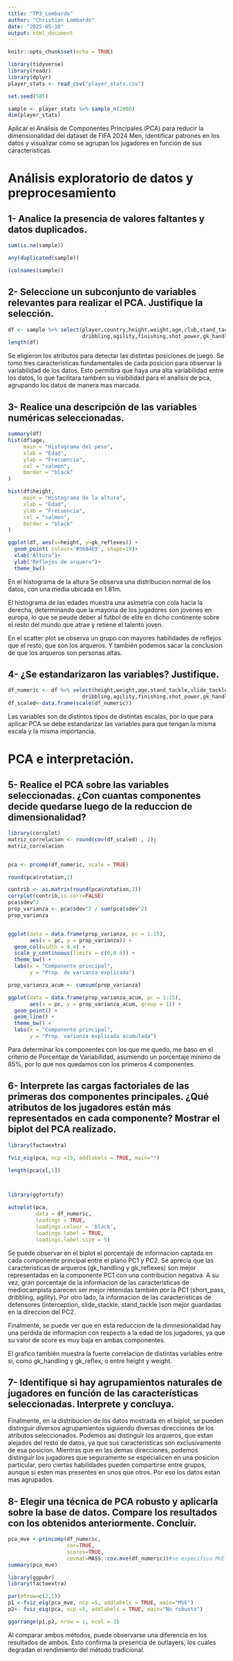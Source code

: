 ```yaml
---
title: "TP3_Lombardo"
author: "Christian Lombardo"
date: "2025-05-10"
output: html_document
---
```


```r
knitr::opts_chunk$set(echo = TRUE)
```


```r
library(tidyverse)
library(readr)
library(dplyr)
player_stats <- read_csv("player_stats.csv")

set.seed(585)

sample <- player_stats %>% sample_n(2000)
dim(player_stats)
```
Aplicar el Análisis de Componentes Principales (PCA) para reducir la dimensionalidad del dataset de FIFA 2024 Men, identificar patrones en los datos y visualizar cómo se agrupan los jugadores en función de sus características.

# Análisis exploratorio de datos y preprocesamiento







## 1- Analice la presencia de valores faltantes y datos duplicados.
```r
sum(is.na(sample))

any(duplicated(sample))

(colnames(sample))

```
## 2- Seleccione un subconjunto de variables relevantes para realizar el PCA. Justifique la selección.
```r
df <- sample %>% select(player,country,height,weight,age,club,stand_tackle,slide_tackle, interceptions,short_pass,ball_control,
                        dribbling,agility,finishing,shot_power,gk_handling,gk_reflexes,long_shots)
length(df)
```
Se eligieron los atributos para detectar las distintas posiciones de juego. Se tomo tres caracteristicas fundamentales de cada posicion para observar la variabilidad de los datos. Esto permitira que haya una alta variabilidad entre los datos, lo que facilitara también su visibilidad para el analisis de pca, agrupando los datos de manera mas marcada.

## 3- Realice una descripción de las variables numéricas seleccionadas.
```r
summary(df)
hist(df$age, 
     main = "Histograma del peso",
     xlab = "Edad",
     ylab = "Frecuencia",
     col = "salmon",
     border = "black"
)

hist(df$height, 
     main = "Histograma de la altura",
     xlab = "Edad",
     ylab = "Frecuencia",
     col = "salmon",
     border = "black"
)

ggplot(df, aes(x=height, y=gk_reflexes)) + 
  geom_point( colour='#56B4E9', shape=19)+
  xlab("Altura")+
  ylab("Reflejos de arquero")+
  theme_bw()

```

En el histograma de la altura Se observa una distribucion normal de los datos, con una media ubicada en 1.81m.

El histograma de las edades muestra una asimetria con cola hacia la derecha, determinando que la mayoria de los jugadores son jovenes en europa, lo que se peude deber al futbol de elite en dicho continente sobre el resto del mundo que atrae y retiene el talento joven. 

En el scatter plot se observa un grupo con mayores habilidades de reflejos que el resto, que son los arqueros. Y también podemos sacar la conclusion de que los arqueros son personas altas. 


## 4- ¿Se estandarizaron las variables? Justifique.
```r
df_numeric <- df %>% select(height,weight,age,stand_tackle,slide_tackle,interceptions,short_pass,ball_control,
                        dribbling,agility,finishing,shot_power,gk_handling,gk_reflexes,long_shots)
df_scaled<-data.frame(scale(df_numeric))
```
Las variables son de distintos tipos de distintas escalas, por lo que para aplicar PCA se debe estandarizar las variables para que tengan la misma escala y la misma importancia.

# PCA e interpretación.
## 5- Realice el PCA sobre las variables seleccionadas. ¿Con cuantas componentes decide quedarse luego de la reduccion de dimensionalidad? 
```r
library(corrplot)
matriz_correlacion <- round(cov(df_scaled) , 2);
matriz_correlacion


pca <- prcomp(df_numeric, scale = TRUE)

round(pca$rotation,2)

contrib <- as.matrix(round(pca$rotation,2))
corrplot(contrib,is.corr=FALSE)
pca$sdev^2
prop_varianza <- pca$sdev^2 / sum(pca$sdev^2)
prop_varianza


ggplot(data = data.frame(prop_varianza, pc = 1:15),
       aes(x = pc, y = prop_varianza)) +
  geom_col(width = 0.4) +
  scale_y_continuous(limits = c(0,0.6)) +
  theme_bw() +
  labs(x = "Componente principal",
       y = "Prop. de varianza explicada")

prop_varianza_acum <- cumsum(prop_varianza)

ggplot(data = data.frame(prop_varianza_acum, pc = 1:15),
       aes(x = pc, y = prop_varianza_acum, group = 1)) +
  geom_point() +
  geom_line() +
  theme_bw() +
  labs(x = "Componente principal",
       y = "Prop. varianza explicada acumulada")
```

Para determinar los componentes con los que me quedo, me baso en el criterio de Porcentaje de Variabilidad, asumiendo un porcentaje minimo de 85%, por lo que nos quedamos con los primeros 4 componentes.

## 6- Interprete las cargas factoriales de las primeras dos componentes principales. ¿Qué atributos de los jugadores están más representados en cada componente? Mostrar el biplot del PCA realizado.
```r
library(factoextra)

fviz_eig(pca, ncp =15, addlabels = TRUE, main="")

length(pca$x[,1])



library(ggfortify)

autoplot(pca, 
         data = df_numeric, 
         loadings = TRUE, 
         loadings.colour = 'black',
         loadings.label = TRUE, 
         loadings.label.size = 5)
```

Se puede observar en el biplot el porcentaje de informacion captada en cada componente principal entre el plano PC1 y PC2. Se aprecia que las caracteristicas de arqueros (gk_handling y gk_reflexes) son mejor representadas en la componente PC1 con una contribucion negativa. A su vez, gran porcentaje de la informacion de las caracteristicas de mediocampista parecen ser mejor retenidas también por la PC1 (short_pass, dribbling, agility). Por otro lado, la informacion de las caracteristicas de defensores (interception, slide_stackle, stand_tackle )son mejor guardadas en la direccion del PC2.

Finalmente, se puede ver que en esta reduccion de la dimnesionalidad hay una perdida de informacion con respecto a la edad de los jugadores, ya que su valor de score es muy baja en ambas componentes. 

El grafico también muestra la fuerte correlacion de distintas variables entre si, como gk_handling y gk_reflex, o entre height y weight.

## 7- Identifique si hay agrupamientos naturales de jugadores en función de las características seleccionadas. Interprete y concluya.

Finalmente, en la distribucion de los datos mostrada en el biplot, se pueden distinguir diversos agrupamientos siguiendo diversas direcciones de los atributos seleccionados. Podemos asi distinguir los arqueros, que estan alejados del resto de datos, ya que sus caracteristicas son exclusivamente de esa posicion. 
Mientras que en las demas direcciones, podemos distinguir los jugadores que seguramente se especialicen en una posicion particular, pero ciertas habilidades pueden compartirse entre grupos, aunque si esten mas presentes en unos que otros. Por eso los datos estan mas agrupados.

## 8- Elegir una técnica de PCA robusto y aplicarla sobre la base de datos. Compare los resultados con los obtenidos anteriormente. Concluir.

```r
pca_mve <-princomp(df_numeric, 
                   cor=TRUE, 
                   scores=TRUE,
                   covmat=MASS::cov.mve(df_numeric))#se especifica MVE
summary(pca_mve)
```


```r
library(ggpubr)
library(factoextra)

par(mfrow=c(2,1))
p1 <-fviz_eig(pca_mve, ncp =5, addlabels = TRUE, main="MVE")
p2<- fviz_eig(pca, ncp =5, addlabels = TRUE, main="No robusto")

ggarrange(p1,p2, nrow = 1, ncol = 2)
```

Al comparar ambos métodos, puede observarse una diferencia en los resultados de ambos. Esto confirma la presencia de outlayers, los cuales degradan el rendimiento del método tradicional.